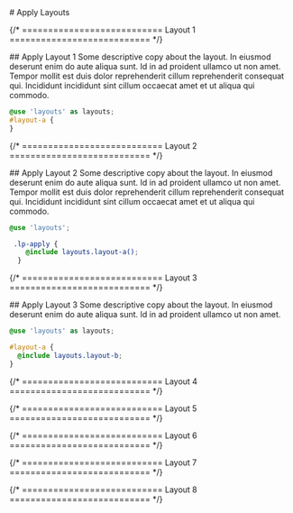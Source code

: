 
<main class="page-main">

<div class="page-title"># Apply Layouts</div>

{/* =========================== Layout 1 =========================== */}

<div class="intro-wrap">
	## Apply Layout 1 
  Some descriptive copy about the layout. In eiusmod deserunt
	enim do aute aliqua sunt. Id in ad proident ullamco ut non amet. Tempor mollit
	est duis dolor reprehenderit cillum reprehenderit consequat qui. Incididunt
	incididunt sint cillum occaecat amet et ut aliqua qui commodo.
</div>

<ApplyOne />

[//]: # '<pre>'
[//]: # '<code className="language-scss">{ApplyThreeStyles}</code>'
[//]: # '</pre>'

```scss
@use 'layouts' as layouts;
#layout-a {
}
```

{/* =========================== Layout 2 =========================== */}

<div class="intro-wrap">
	## Apply Layout 2 Some descriptive copy about the layout. In eiusmod deserunt
	enim do aute aliqua sunt. Id in ad proident ullamco ut non amet. Tempor mollit
	est duis dolor reprehenderit cillum reprehenderit consequat qui. Incididunt
	incididunt sint cillum occaecat amet et ut aliqua qui commodo.
</div>

<ApplyTwo />

```scss:title=styles.scss
@use 'layouts';

 .lp-apply {
    @include layouts.layout-a();
  }
```

{/* =========================== Layout 3 =========================== */}

<div class="intro-wrap">
	## Apply Layout 3 Some descriptive copy about the layout. In eiusmod deserunt
	enim do aute aliqua sunt. Id in ad proident ullamco ut non amet.
</div>

<ApplyThree />

```scss:title=styles.scss
@use 'layouts' as layouts;

#layout-a {
  @include layouts.layout-b;
}
```

{/* =========================== Layout 4 =========================== */}

{/* =========================== Layout 5 =========================== */}

{/* =========================== Layout 6 =========================== */}

{/* =========================== Layout 7 =========================== */}

{/* =========================== Layout 8 =========================== */}

</main>
